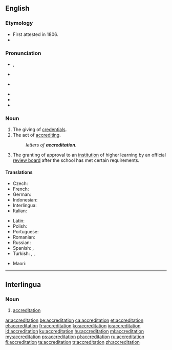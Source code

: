==English==
{{wikipedia}}

===Etymology===
* First attested in 1806.
* {{suffix|accredit|ation|lang=en}}

===Pronunciation===
* {{enPR|ə-krěd'ĭ-tāʹshən}}, {{IPA|/əˌkɹɛd.ɪˈteɪ.ʃən/|lang=en}}
* {{a|UK}} {{IPA|[əˌkɹɛd.ɪˈteɪ.ʃən]|lang=en}}
* {{a|US}} {{IPA|[əˌkɹɛɾ.ɨˈteɪ.ʃən]|[əˌkɹɛɾ.ɨɾˈeɪ.ʃən]|lang=en}}
<!-- Note that the first "t" is very often tapped in American English. (This is my native pronunciation, and I listened to several other Americans using the word on YouTube to confirm that this is extremely common. The Cambridge Dictionary of American English also lists this pronunciation.) This is contrary to what one might expect, since it is rare for a tap to be used before a stressed syllable in English. Thus, it is important to list these phonetic transcriptions here in addition to the phonemic transcription. -->
* {{audio|En-us-accreditation.ogg|Audio (US)|lang=en}}
* {{hyphenation|ac|cred|i|ta|tion|lang=en}}
* {{rhymes|eɪʃən|lang=en}}

===Noun===
{{en-noun|~}}

# The giving of [[credentials]].
# The act of [[accrediting]].
#: ''letters of '''accreditation'''.''
# {{lb|en|education}} The granting of approval to an [[institution]] of higher learning by an official [[review board]] after the school has met certain requirements.

====Translations====
{{trans-top|giving of credentials}}
* Czech: {{t|cs|akreditace}}
* French: {{t+|fr|accréditation}}
* German: {{t+|de|Beglaubigung|f}}
* Indonesian: {{t+|id|akreditasi}}
* Interlingua: {{t|ia|accreditation}}
* Italian: {{t+|it|accreditamento}}
{{trans-mid}}
* Latin: {{t|la|accreditatio}}
* Polish: {{t|pl|akredytacja|f}}
* Portuguese: {{t|pt|credenciamento|m}}
* Romanian: {{t+|ro|acreditare|f}}
* Russian: {{t+|ru|аккредита́ция|f}}
* Spanish: {{t+|es|acreditación}}, {{t+|es|homologación|f}}
* Turkish: {{t+|tr|akreditasyon}}, {{t+|tr|tastik}}, {{t+|tr|onay}}
{{trans-bottom}}

{{trans-top|the granting of approval of achieving an official standard of some sort}}
{{trans-mid}}
* Maori: {{t|mi|whakamanatanga}}
{{trans-bottom}}
----

==Interlingua==

===Noun===
{{head|ia|noun}}

# [[accreditation]]

{{attention|ia|is this correct?}}

[[ar:accreditation]]
[[be:accreditation]]
[[ca:accreditation]]
[[et:accreditation]]
[[el:accreditation]]
[[fr:accreditation]]
[[ko:accreditation]]
[[io:accreditation]]
[[id:accreditation]]
[[ku:accreditation]]
[[hu:accreditation]]
[[ml:accreditation]]
[[my:accreditation]]
[[ps:accreditation]]
[[pl:accreditation]]
[[ru:accreditation]]
[[fi:accreditation]]
[[ta:accreditation]]
[[tr:accreditation]]
[[zh:accreditation]]